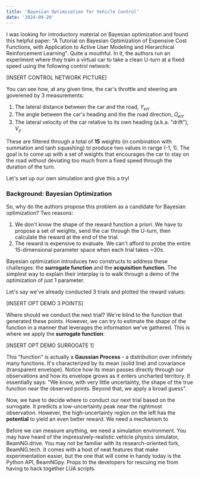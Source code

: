 ```yaml
---
title: 'Bayesian Optimization for Vehicle Control'
date: '2024-09-20'
---
```


I was looking for introductory material on Bayesian optimization and found this helpful paper: "A Tutorial
on Bayesian Optimization of Expensive Cost Functions, with Application to Active User Modeling and
Hierarchical Reinforcement Learning". Quite a mouthful. In it, the authors run an experiment where they train
a virtual car to take a clean U-turn at a fixed speed using the following control network:

[INSERT CONTROL NETWORK PICTURE]

You can see how, at any given time, the car's throttle and steering are goverened by 3 measurements:

1. The lateral distance between the car and the road, $Y_{err}$
2. The angle between the car's heading and the the road direction, $\Omega_{err}$
3. The lateral velocity of the car relative to its own heading (a.k.a. "drift"), $V_y$

These are filtered through a total of **15** weights (in combination with summation and tanh squashing) to
produce two values in range (-1, 1). The goal is to come up with a set of weights that encourages the car to stay
on the road without deviating too much from a fixed speed through the duration of the turn.

Let's set up our own simulation and give this a try!

### Background: Bayesian Optimization

So, why do the authors propose this problem as a candidate for Bayesian optimization? Two reasons:

1. We don't know the shape of the reward function a priori. We have to propose a set of weights, send the car
through the U-turn, then calculate the reward at the end of the trial.
2. The reward is expensive to evaluate. We can't afford to probe the entire 15-dimensional parameter space
when each trial takes ~30s.

Bayesian optimization introduces two constructs to address these challenges: the **surrogate function** and
the **acquisition function**. The simplest way to explain their interplay is to walk through a demo of the
optimization of just 1 parameter.

Let's say we've already conducted 3 trials and plotted the reward values:

[INSERT OPT DEMO 3 POINTS]

Where should we conduct the next trial? We're blind to the function that generated these points. However, we can
try to estimate the shape of the function in a manner that leverages the information we've gathered. This is
where we apply the **surrogate function**:

[INSERT OPT DEMO SURROGATE 1]

This "function" is actually a **Gaussian Process** - a distribution over infinitely many functions. It's
characterized by its mean (solid line) and covariance (transparent envelope). Notice how its mean passes
directly through our observations and how its envelope grows as it enters uncharted territory. It
essentially says: "We know, with very little uncertainty, the shape of the true function near the observed points.
Beyond that, we apply a broad guess".

Now, we have to decide where to conduct our next trial based on the surrogate. It predicts a low-uncertainty
peak near the rightmost observation. However, the high-uncertainty region on the left has the **potential** to
yield an even better reward. We need a mechanism to 

Before we can measure anything, we need a simulation environment. You may have heard of the
impressively-realistic vehicle physics simulator, BeamNG.drive. You may not be familiar with its
research-oriented fork, BeamNG.tech. It comes with a host of neat features that make experimentation easier,
but the one that will come in handy today is the Python API, BeamNGpy. Props to the developers for
rescuing me from having to hack together LUA scripts.

